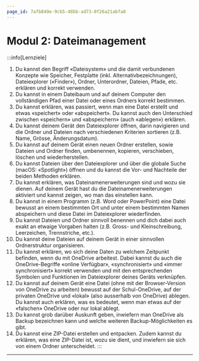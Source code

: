 ```yaml
---
page_id: 7afb849e-9cb5-48bb-ad73-0f26a21abfa0
---
```



# Modul 2: Dateimanagement
:::info[Lernziele]
1. Du kannst den Begriff «Dateisystem» und die damit verbundenen Konzepte wie Speicher, Festplatte (inkl. Alternativbezeichnungen), Dateiexplorer («Finder»), Ordner, Unterordner, Dateien, Pfade, etc. erklären und korrekt verwenden.
2. Du kannst in einem Dateibaum und auf deinem Computer den vollständigen Pfad einer Datei oder eines Ordners korrekt bestimmen.
3. Du kannst erklären, was passiert, wenn man eine Datei erstellt und etwas «speichert» oder «abspeichert». Du kannst auch den Unterschied zwischen «speichern» und «abspeichern» (auch «ablegen») erklären.
4. Du kannst deinem Gerät den Dateiexplorer öffnen, darin navigieren und die Ordner und Dateien nach verschiedenen Kriterien sortieren (z.B. Name, Grösse, Änderungsdatum).
5. Du kannst auf deinem Gerät einen neuen Ordner erstellen, sowie Dateien und Ordner finden, umbenennen, kopieren, verschieben, löschen und wiederherstellen.
6. Du kannst Dateien über den Dateiexplorer und über die globale Suche (macOS: «Spotlight») öffnen und du kannst die Vor- und Nachteile der beiden Methoden erklären.
7. Du kannst erklären, was Dateinamenerweiterungen sind und wozu sie dienen. Auf deinem Gerät hast du die Dateinamenerweiterungen aktiviert und kannst zeigen, wo man das einstellen kann.  
8. Du kannst in einem Programm (z.B. Word oder PowerPoint) eine Datei bewusst an einem bestimmten Ort und unter einem bestimmten Namen abspeichern und diese Datei im Dateiexplorer wiederfinden.
9. Du kannst Dateien und Ordner sinnvoll benennen und dich dabei auch exakt an etwaige Vorgaben halten (z.B. Gross- und Kleinschreibung, Leerzeichen, Trennstriche, etc.). 
10. Du kannst deine Dateien auf deinem Gerät in einer sinnvollen Ordnerstruktur organisieren.
11. Du kannst erklären, wo sich deine Daten zu welchem Zeitpunkt befinden, wenn du mit OneDrive arbeitest. Dabei kannst du auch die OneDrive-Begriffe «online Verfügbar», «synchronisiert» und «immer synchronisiert» korrekt verwenden und mit den entsprechenden Symbolen und Funktionen im Dateiexplorer deines Geräts verknüpfen.
12. Du kannst auf deinem Gerät eine Datei (ohne mit der Browser-Version von OneDrive zu arbeiten) bewusst auf der Schul-OneDrive, auf der privaten OneDrive und «lokal» (also ausserhalb von OneDrive) ablegen. Du kannst auch erklären, was es bedeutet, wenn man etwas auf der «falschen» OneDrive oder nur lokal ablegt.
13. Du kannst grob darüber Auskunft geben, inwiefern man OneDrive als Backup bezeichnen kann und welche weiteren Backup-Möglichkeiten es gibt.
14. Du kannst eine ZIP-Datei erstellen und entpacken. Zudem kannst du erklären, was eine ZIP-Datei ist, wozu sie dient, und inwiefern sie sich von einem Ordner unterscheidet.
:::

---